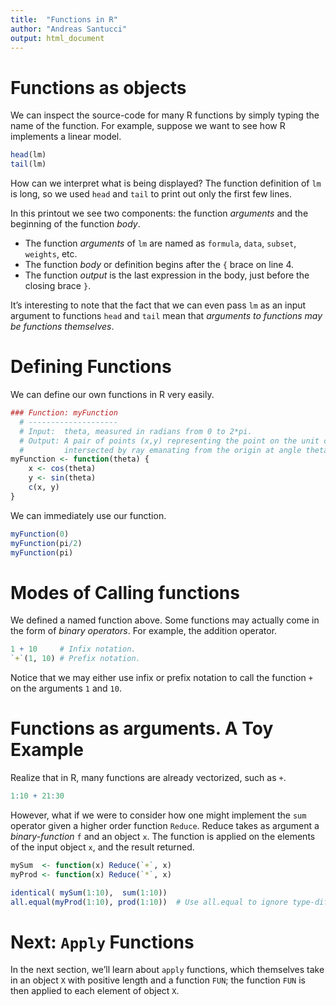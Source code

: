 ```yaml
---
title:  "Functions in R"
author: "Andreas Santucci"
output: html_document
---
```


# Functions as objects
We can inspect the source-code for many R functions by simply typing the name of the function. For example, suppose we want to see how R implements a linear model.

```r
head(lm)
tail(lm)
```

How can we interpret what is being displayed? 
The function definition of `lm` is long, so we used `head` and `tail` to print out only the first few lines. 

In this printout we see two components: the function *arguments* and the beginning of the function *body*.

  * The function *arguments* of `lm` are named as `formula`, `data`, `subset`, `weights`,  etc.
  * The function *body* or definition begins after the `{` brace on line 4. 
  * The function *output* is the last expression in the body, just before the closing brace `}`.

It's interesting to note that the fact that we can even pass `lm` as an input argument to functions `head` and `tail` mean that *arguments to functions
may be functions themselves*.

# Defining Functions
We can define our own functions in R very easily.

```r
### Function: myFunction
  # --------------------
  # Input:  theta, measured in radians from 0 to 2*pi.
  # Output: A pair of points (x,y) representing the point on the unit circle 
  #         intersected by ray emanating from the origin at angle theta.
myFunction <- function(theta) {
    x <- cos(theta)
    y <- sin(theta)
    c(x, y)
}
```

We can immediately use our function.

```r
myFunction(0)
myFunction(pi/2)
myFunction(pi)
```

# Modes of Calling functions
We defined a named function above. Some functions may actually come in the form of *binary operators*. For example, the addition operator.

```r
1 + 10     # Infix notation.
`+`(1, 10) # Prefix notation.
```

Notice that we may either use infix or prefix notation to call the function `+` on the arguments `1` and `10`.

# Functions as arguments. A Toy Example
Realize that in R, many functions are already vectorized, such as `+`.
```r
1:10 + 21:30
```

However, what if we were to consider how one might implement the `sum` operator given a higher order function `Reduce`. Reduce takes as argument a *binary-function* `f` and an object `x`. The function is applied on the elements of the input object `x`, and the result returned. 

```r
mySum  <- function(x) Reduce(`+`, x)
myProd <- function(x) Reduce(`*`, x)

identical( mySum(1:10),  sum(1:10))
all.equal(myProd(1:10), prod(1:10))  # Use all.equal to ignore type-difference.
```

# Next: `Apply` Functions
In the next section, we'll learn about `apply` functions, which themselves take in an object `X` with positive length and a function `FUN`; the function `FUN` is then applied to each element of object `X`.
